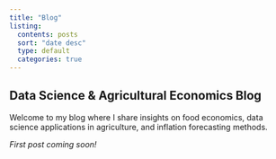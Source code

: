 ```yaml
---
title: "Blog"
listing:
  contents: posts
  sort: "date desc"
  type: default
  categories: true
---
```


## Data Science & Agricultural Economics Blog

Welcome to my blog where I share insights on food economics, data science applications in agriculture, and inflation forecasting methods.


*First post coming soon!*